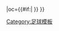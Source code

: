 {{fb team |t=-{zh-hans:哈德斯菲尔德;zh-hk:哈特斯菲;zh-tw:哈特斯菲爾德}- |tan=哈德斯菲尔德足球俱乐部 |tc=ENG |abb={{#if:{{{abb|}}}|HUD{{0}}}} |oc={{#if:{{{oc|}}}|{{{oc}}} }} }}<!--
--><noinclude>[[Category:足球模板]]</noinclude>